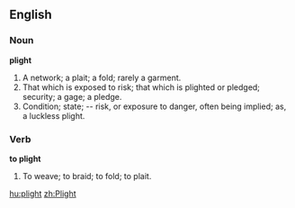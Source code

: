 ==English==

===Noun===

'''plight'''

#A network; a plait; a fold; rarely a garment.
#That which is exposed to risk; that which is plighted or pledged; security; a gage; a pledge.
#Condition; state; -- risk, or exposure to danger, often being implied; as, a luckless plight.

===Verb===

'''to plight'''

#To weave; to braid; to fold; to plait.

[[hu:plight]]
[[zh:Plight]]